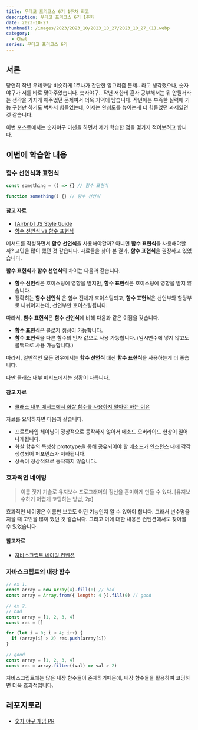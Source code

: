 ```yaml
---
title: 우테코 프리코스 6기 1주차 회고
description: 우테코 프리코스 6기 1주차
date: 2023-10-27
thumbnail: /images/2023/2023_10/2023_10_27/2023_10_27_(1).webp
category:
  - Chat
series: 우테코 프리코스 6기
---
```


## 서론

당연히 작년 우테코랑 비슷하게 1주차가 간단한 알고리즘 문제.. 라고 생각했으나, 숫자야구가 저를 바로 맞아주었습니다.
숫자야구.. 작년 저한테 혼자 공부해서는 뭐 안될거라는 생각을 가지게 해주었던 문제여서 더욱 기억에 남습니다.
작년에는 부족한 실력에 기능 구현만 하기도 벅차서 힘들었는데, 이제는 완성도를 높이는게 더 힘들었던 과제였던 것 같습니다.

이번 포스트에서는 숫자야구 미션을 하면서 제가 학습한 점을 몇가지 적어보려고 합니다.

## 이번에 학습한 내용

### 함수 선언식과 표현식

```js showLineNumbers
const something = () => {} // 함수 표현식

function something() {} // 함수 선언식
```

#### 참고 자료

- [[Airbnb] JS Style Guide](https://github.com/airbnb/javascript#functions--declarations)
- [함수 선언식 vs 함수 표현식](https://m.blog.naver.com/mym0404/221790792696)

메서드를 작성하면서 **함수 선언식**을 사용해야할까? 아니면 **함수 표현식**을 사용해야할까? 고민을 많이 했던 것 같습니다.
자료들을 찾아 본 결과, **함수 표현식**을 권장하고 있었습니다.

**함수 표현식**과 **함수 선언식**의 차이는 다음과 같습니다.

- **함수 선언식**은 호이스팅에 영향을 받지만, **함수 표현식**은 호이스팅에 영향을 받지 않습니다.
- 정확히는 **함수 선언식** 은 함수 전체가 호이스팅되고, **함수 표현식**은 선언부와 할당부로 나뉘어지는데, 선언부만 호이스팅됩니다.

따라서, **함수 표현식**은 **함수 선언식**에 비해 다음과 같은 이점을 갖습니다.

- **함수 표현식**은 클로저 생성이 가능합니다.
- **함수 표현식**을 다른 함수의 인자 값으로 사용 가능합니다. (임시변수에 넣지 않고도 콜백으로 사용 가능합니다.)

따라서, 일반적인 모든 경우에서는 **함수 선언식** 대신 **함수 표현식**을 사용하는게 더 좋습니다.

다만 클래스 내부 메서드에서는 상황이 다릅니다.

#### 참고 자료

- [클래스 내부 메서드에서 화살 함수를 사용하지 말아야 하는 이유](https://simsimjae.medium.com/class%EC%97%90%EC%84%9C-arrow-function%EC%9D%84-%EC%82%AC%EC%9A%A9%ED%95%98%EC%A7%80-%EB%A7%90%EC%95%84%EC%95%BC%ED%95%98%EB%8A%94-%EC%9D%B4%EC%9C%A0-8c6ad4aa4bc4)

자료를 요약하자면 다음과 같습니다.

- 프로토타입 체이닝이 정상적으로 동작하지 않아서 메소드 오버라이드 현상이 일어나게됩니다.
- 화살 함수의 특성상 prototype을 통해 공유되어야 할 메소드가 인스턴스 내에 각각 생성되어 퍼포먼스가 저하됩니다.
- 상속이 정상적으로 동작하지 않습니다.

### 효과적인 네이밍

> 이름 짓기 기술로 유지보수 프로그래머의 정신을 혼미하게 만들 수 있다.
> [유지보수하기 어렵게 코딩하는 방법, 2p]

효과적인 네이밍은 이름만 보고도 어떤 기능인지 알 수 있어야 합니다. 그래서 변수명을 지을 때 고민을 많이 했던 것 같습니다.
그리고 이에 대한 내용은 컨벤션에서도 찾아볼 수 있었습니다.

#### 참고자료

- [자바스크립트 네이밍 컨벤션](https://velog.io/@cada/%EC%9E%90%EB%B0%94%EC%8A%A4%ED%81%AC%EB%A6%BD%ED%8A%B8-%EC%8A%A4%ED%83%80%EC%9D%BC-%EA%B0%80%EC%9D%B4%EB%93%9C-%EB%84%A4%EC%9D%B4%EB%B0%8D-%EC%BB%A8%EB%B2%A4%EC%85%98-%ED%8E%B8)

### 자바스크립트의 내장 함수

```js
// ex 1.
const array = new Array(4).fill(0) // bad
const array = Array.from({ length: 4 }).fill(0) // good

// ex 2.
// bad
const array = [1, 2, 3, 4]
const res = []

for (let i = 0; i < 4; i++) {
  if (array[i] > 2) res.push(array[i])
}

// good
const array = [1, 2, 3, 4]
const res = array.filter((val) => val > 2)
```

자바스크립트에는 많은 내장 함수들이 존재하기때문에, 내장 함수들을 활용하여 코딩하면 더욱 효과적입니다.

## 레포지토리

- [숫자 야구 게임 PR](https://github.com/woowacourse-precourse/javascript-baseball-6/pull/91)
